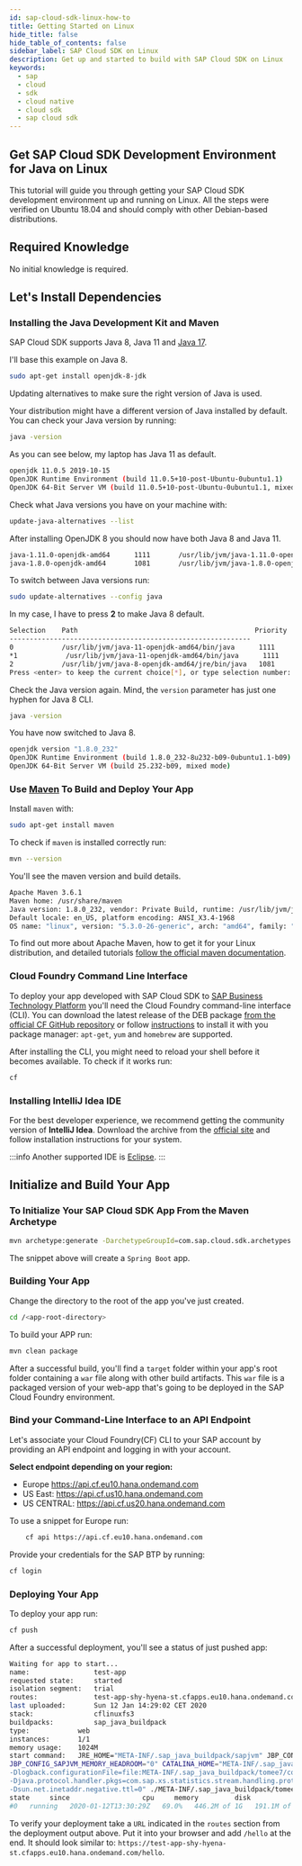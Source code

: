 ```yaml
---
id: sap-cloud-sdk-linux-how-to
title: Getting Started on Linux
hide_title: false
hide_table_of_contents: false
sidebar_label: SAP Cloud SDK on Linux
description: Get up and started to build with SAP Cloud SDK on Linux
keywords:
  - sap
  - cloud
  - sdk
  - cloud native
  - cloud sdk
  - sap cloud sdk
---
```


## Get SAP Cloud SDK Development Environment for Java on Linux

This tutorial will guide you through getting your SAP Cloud SDK development environment up and running on Linux.
All the steps were verified on Ubuntu 18.04 and should comply with other Debian-based distributions.

## Required Knowledge

No initial knowledge is required.

## Let's Install Dependencies

### Installing the Java Development Kit and Maven

SAP Cloud SDK supports Java 8, Java 11 and [Java 17](faq.mdx#spring-boot-3-and-java-17-support).

I'll base this example on Java 8.

```bash
sudo apt-get install openjdk-8-jdk
```

Updating alternatives to make sure the right version of Java is used.

Your distribution might have a different version of Java installed by default.
You can check your Java version by running:

```bash
java -version
```

As you can see below, my laptop has Java 11 as default.

```bash
openjdk 11.0.5 2019-10-15
OpenJDK Runtime Environment (build 11.0.5+10-post-Ubuntu-0ubuntu1.1)
OpenJDK 64-Bit Server VM (build 11.0.5+10-post-Ubuntu-0ubuntu1.1, mixed mode)
```

Check what Java versions you have on your machine with:

```bash
update-java-alternatives --list
```

After installing OpenJDK 8 you should now have both Java 8 and Java 11.

```bash
java-1.11.0-openjdk-amd64      1111       /usr/lib/jvm/java-1.11.0-openjdk-amd64
java-1.8.0-openjdk-amd64       1081       /usr/lib/jvm/java-1.8.0-openjdk-amd64
```

To switch between Java versions run:

```bash
sudo update-alternatives --config java
```

In my case, I have to press **2** to make Java 8 default.

```bash
Selection    Path                                            Priority   Status
------------------------------------------------------------
0            /usr/lib/jvm/java-11-openjdk-amd64/bin/java      1111      auto mode
*1            /usr/lib/jvm/java-11-openjdk-amd64/bin/java      1111      manual mode
2            /usr/lib/jvm/java-8-openjdk-amd64/jre/bin/java   1081      manual mode
Press <enter> to keep the current choice[*], or type selection number:
```

Check the Java version again.
Mind, the `version` parameter has just one hyphen for Java 8 CLI.

```bash
java -version
```

You have now switched to Java 8.

```bash
openjdk version "1.8.0_232"
OpenJDK Runtime Environment (build 1.8.0_232-8u232-b09-0ubuntu1.1-b09)
OpenJDK 64-Bit Server VM (build 25.232-b09, mixed mode)
```

### Use [Maven](https://maven.apache.org/) To Build and Deploy Your App

Install `maven` with:

```bash
sudo apt-get install maven
```

To check if `maven` is installed correctly run:

```bash
mvn --version
```

You'll see the maven version and build details.

```bash
Apache Maven 3.6.1
Maven home: /usr/share/maven
Java version: 1.8.0_232, vendor: Private Build, runtime: /usr/lib/jvm/java-8-openjdk-amd64/jre
Default locale: en_US, platform encoding: ANSI_X3.4-1968
OS name: "linux", version: "5.3.0-26-generic", arch: "amd64", family: "unix"
```

To find out more about Apache Maven, how to get it for your Linux distribution, and detailed tutorials [follow the official maven documentation](https://maven.apache.org/).

### Cloud Foundry Command Line Interface

To deploy your app developed with SAP Cloud SDK to [SAP Business Technology Platform](https://www.sap.com/products/cloud-platform.html) you'll need the Cloud Foundry command-line interface (CLI).
You can download the latest release of the DEB package [from the official CF GitHub repository](https://github.com/cloudfoundry/cli/releases) or follow [instructions](https://github.com/cloudfoundry/cli#installing-using-a-package-manager) to install it with you package manager: `apt-get`, `yum` and `homebrew` are supported.

After installing the CLI, you might need to reload your shell before it becomes available.
To check if it works run:

```bash
cf
```

### Installing IntelliJ Idea IDE

For the best developer experience, we recommend getting the community version of **IntelliJ Idea**.
Download the archive from the [official site](https://www.jetbrains.com/idea/download/#section=linux) and follow installation instructions for your system.

:::info
Another supported IDE is [Eclipse](https://www.eclipse.org/ide/).
:::

## Initialize and Build Your App

### To Initialize Your SAP Cloud SDK App From the Maven Archetype

```bash
mvn archetype:generate -DarchetypeGroupId=com.sap.cloud.sdk.archetypes -DarchetypeArtifactId=scp-cf-spring -DarchetypeVersion=RELEASE
```

The snippet above will create a `Spring Boot` app.

### Building Your App

Change the directory to the root of the app you've just created.

```bash
cd /<app-root-directory>
```

To build your APP run:

```bash
mvn clean package
```

After a successful build, you'll find a `target` folder within your app's root folder containing a `war` file along with other build artifacts.
This `war` file is a packaged version of your web-app that's going to be deployed in the SAP Cloud Foundry environment.

### Bind your Command-Line Interface to an API Endpoint

Let's associate your Cloud Foundry(CF) CLI to your SAP account by providing an API endpoint and logging in with your account.

**Select endpoint depending on your region:**

- Europe <https://api.cf.eu10.hana.ondemand.com>
- US East: <https://api.cf.us10.hana.ondemand.com>
- US CENTRAL: <https://api.cf.us20.hana.ondemand.com>

To use a snippet for Europe run:

```bash
    cf api https://api.cf.eu10.hana.ondemand.com
```

Provide your credentials for the SAP BTP by running:

```bash
cf login
```

### Deploying Your App

To deploy your app run:

```bash
cf push
```

After a successful deployment, you'll see a status of just pushed app:

```bash
Waiting for app to start...
name:                test-app
requested state:     started
isolation segment:   trial
routes:              test-app-shy-hyena-st.cfapps.eu10.hana.ondemand.com
last uploaded:       Sun 12 Jan 14:29:02 CET 2020
stack:               cflinuxfs3
buildpacks:          sap_java_buildpack
type:            web
instances:       1/1
memory usage:    1024M
start command:   JRE_HOME="META-INF/.sap_java_buildpack/sapjvm" JBP_CONFIG_SAPJVM_MEMORY_STACK_THREADS="250" JBP_CLASSPATH="" JBP_CONFIG_SAPJVM_MEMORY_CLASS_COUNT="" JAVA_HOME="META-INF/.sap_java_buildpack/sapjvm"
JBP_CONFIG_SAPJVM_MEMORY_HEADROOM="0" CATALINA_HOME="META-INF/.sap_java_buildpack/tomee7" JAVA_OPTS=" -Djava.io.tmpdir=$TMPDIR -Dhttp.port=$PORT -Daccess.logging.enabled=false
-Dlogback.configurationFile=file:META-INF/.sap_java_buildpack/tomee7/conf/logback.xml -DSAPJVM_EXTENSION_COMMAND_HANDLER=com.sap.xs2rt.dropletaddon.JvmExtensionCommandHandler
-Djava.protocol.handler.pkgs=com.sap.xs.statistics.stream.handling.protocols -agentpath:/app/META-INF/.sap_java_buildpack/jvm_kill/jvmkill-1.12.0.RELEASE-trusty.so=printHeapHistogram=1 -Dsun.net.inetaddr.ttl=0
-Dsun.net.inetaddr.negative.ttl=0" ./META-INF/.sap_java_buildpack/tomee7/bin/catalina.sh run
state     since                  cpu     memory         disk           details
#0   running   2020-01-12T13:30:29Z   69.0%   446.2M of 1G   191.1M of 1G
```

To verify your deployment take a `URL` indicated in the `routes` section from the deployment output above.
Put it into your browser and add `/hello` at the end.
It should look similar to: `https://test-app-shy-hyena-st.cfapps.eu10.hana.ondemand.com/hello`.
